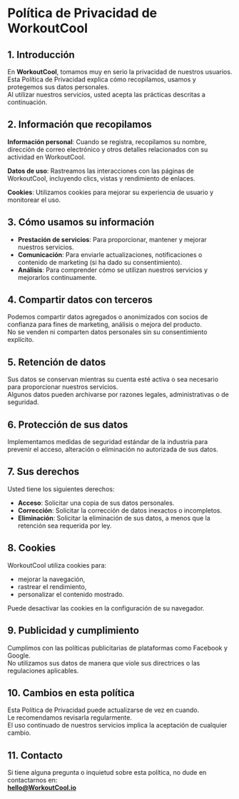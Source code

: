 # Política de Privacidad de WorkoutCool

## 1. Introducción

En **WorkoutCool**, tomamos muy en serio la privacidad de nuestros usuarios.  
Esta Política de Privacidad explica cómo recopilamos, usamos y protegemos sus datos personales.  
Al utilizar nuestros servicios, usted acepta las prácticas descritas a continuación.

## 2. Información que recopilamos

**Información personal**: Cuando se registra, recopilamos su nombre, dirección de correo electrónico y otros detalles relacionados con su actividad en WorkoutCool.

**Datos de uso**: Rastreamos las interacciones con las páginas de WorkoutCool, incluyendo clics, vistas y rendimiento de enlaces.

**Cookies**: Utilizamos cookies para mejorar su experiencia de usuario y monitorear el uso.

## 3. Cómo usamos su información

- **Prestación de servicios**: Para proporcionar, mantener y mejorar nuestros servicios.
- **Comunicación**: Para enviarle actualizaciones, notificaciones o contenido de marketing (si ha dado su consentimiento).
- **Análisis**: Para comprender cómo se utilizan nuestros servicios y mejorarlos continuamente.

## 4. Compartir datos con terceros

Podemos compartir datos agregados o anonimizados con socios de confianza para fines de marketing, análisis o mejora del producto.  
No se venden ni comparten datos personales sin su consentimiento explícito.

## 5. Retención de datos

Sus datos se conservan mientras su cuenta esté activa o sea necesario para proporcionar nuestros servicios.  
Algunos datos pueden archivarse por razones legales, administrativas o de seguridad.

## 6. Protección de sus datos

Implementamos medidas de seguridad estándar de la industria para prevenir el acceso, alteración o eliminación no autorizada de sus datos.

## 7. Sus derechos

Usted tiene los siguientes derechos:

- **Acceso**: Solicitar una copia de sus datos personales.
- **Corrección**: Solicitar la corrección de datos inexactos o incompletos.
- **Eliminación**: Solicitar la eliminación de sus datos, a menos que la retención sea requerida por ley.

## 8. Cookies

WorkoutCool utiliza cookies para:

- mejorar la navegación,
- rastrear el rendimiento,
- personalizar el contenido mostrado.

Puede desactivar las cookies en la configuración de su navegador.

## 9. Publicidad y cumplimiento

Cumplimos con las políticas publicitarias de plataformas como Facebook y Google.  
No utilizamos sus datos de manera que viole sus directrices o las regulaciones aplicables.

## 10. Cambios en esta política

Esta Política de Privacidad puede actualizarse de vez en cuando.  
Le recomendamos revisarla regularmente.  
El uso continuado de nuestros servicios implica la aceptación de cualquier cambio.

## 11. Contacto

Si tiene alguna pregunta o inquietud sobre esta política, no dude en contactarnos en:  
**[hello@WorkoutCool.io](mailto:hello@WorkoutCool.io)**